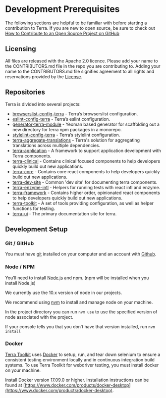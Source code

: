 
# Development Prerequisites

The following sections are helpful to be familiar with before starting a contribution to Terra. If you are new to open source, be sure to check out [How to Contribute to an Open Source Project on GitHub](https://egghead.io/courses/how-to-contribute-to-an-open-source-project-on-github)

<div className="tui-illustration-grid">
<div className="tui-illustration-grid-col">

## Licensing

All files are released with the Apache 2.0 licence.
Please add your name to the CONTRIBUTORS.md file in the repo you are contributing to. Adding your name to the CONTRIBUTORS.md file signifies agreement to all rights and reservations provided by the [License](https://github.com/cerner/terra-ui/blob/main/LICENSE).

</div>
<div className="tui-illustration-grid-col tui-illustration-grid-col-illustration">
<ProgrammerIcon/>
</div>
</div>

## Repositories

Terra is divided into several projects:
- [browserslist-config-terra](https://github.com/cerner/browserslist-config-terra) - Terra’s browserslist configuration.
- [eslint-config-terra](https://github.com/cerner/eslint-config-terra) - Terra’s eslint configuration.
- [generator-terra-module](https://github.com/cerner/generator-terra-module) - Yeoman based generator for scaffolding out a new directory for terra npm packages in a monorepo.
- [stylelint-config-terra](https://github.com/cerner/stylelint-config-terra) - Terra’s stylelint configuration.
- [terra-aggregate-translations](https://github.com/cerner/terra-aggregate-translations) - Terra's solution for aggregating translations across multiple dependencies.
- [terra-application](https://github.com/cerner/terra-application) - A framework to support application development with Terra components.
- [terra-clinical](https://github.com/cerner/terra-clinical) - Contains clinical focused components to help developers quickly build out new applications.
- [terra-core](https://github.com/cerner/terra-core) -  Contains core react components to help developers quickly build out new applications.
- [terra-dev-site](https://github.com/cerner/terra-dev-site) - Common 'dev site' for documenting terra components.
- [terra-enzyme-intl](https://github.com/cerner/terra-enzyme-intl) - Helpers for running tests with react intl and enzyme.
- [terra-framework](https://github.com/cerner/terra-framework) - Contains higher order, opinionated react components to help developers quickly build out new applications.
- [terra-toolkit](https://github.com/cerner/terra-toolkit-boneyard) - A set of tools providing configuration, as well as helper functions for testing.
- [terra-ui](https://github.com/cerner/terra-ui) - The primary documentation site for terra.

## Development Setup

### Git / GitHub

You must have [git](https://help.github.com/articles/set-up-git/) installed on your computer and an account with [Github](https://github.com/).

### Node / NPM

You’ll need to install [Node.js](https://nodejs.org/) and npm. (npm will be installed when you install Node.js)

We currently use the 10.x version of node in our projects.

We recommend using [nvm](https://github.com/creationix/nvm) to install and manage node on your machine.

In the project directory you can run `nvm use` to use the specified version of node associated with the project.

If your console tells you that you don’t have that version installed, run `nvm install`

### Docker

[Terra Toolkit](https://github.com/cerner/terra-toolkit-boneyard) uses [Docker](https://www.docker.com/) to setup, run, and tear down selenium to ensure a consistent testing environment locally and in continuous integration build systems. To use Terra Toolkit for webdriver testing, you must install docker on your machine.

Install Docker version 17.09.0 or higher. Installation instructions can be found at [https://www.docker.com/products/docker-desktop](https://www.docker.com/products/docker-desktop).
